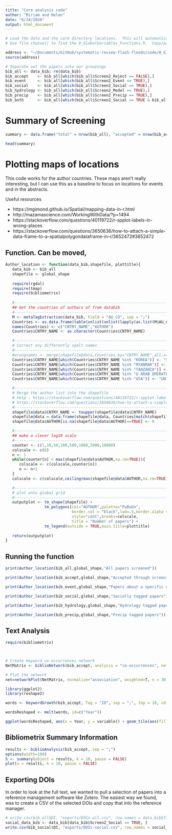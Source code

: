 ```yaml
---
title: "Core analysis code"
author: "Miriam and Helen"
date: "6/24/2020"
output: html_document
---
```




```r
# Load the data and the core directory locations.  This will automatically work things out from globalvariables file.
# Use file.choose() to find the 0_GlobalVariables_Functions.R.  Copy/paste the EXACT address and location in here

address <- "~/Documents/GitHub/systematic-review-flash-floods/code/0_GlobalVariables_Functions.R"
source(address)

```


```r
# Separate out the papers into our groupings
bib_all <- data_bib; rm(data_bib)
bib_accept    <- bib_all[which(bib_all$Screen2_Reject == FALSE),]
bib_event     <- bib_all[which(bib_all$Screen2_Event == TRUE),]
bib_social    <- bib_all[which(bib_all$Screen2_Social == TRUE),]
bib_hydrology <- bib_all[which(bib_all$Screen2_Model == TRUE),]
bib_precip    <- bib_all[which(bib_all$Screen2_Precip == TRUE),]
bib_both      <- bib_all[which(bib_all$Screen2_Social == TRUE & bib_all$Screen2_Model == TRUE),]

```

# Summary of Screening 

```r

summary <- data.frame("total" = nrow(bib_all), "accepted" = nrow(bib_accept), "geophysical" = nrow(bib_hydrology), "social" = nrow(bib_social), "geophysical and social" = nrow(bib_both), "events" = nrow(bib_event))

head(summary)

```
# Plotting maps of locations

This code works for the author countries.  These maps aren't really interesting, but I can use this as a baseline to focus on locations for events and in the abstracts.

Useful resources

 - https://mgimond.github.io/Spatial/mapping-data-in-r.html
 - http://mazamascience.com/WorkingWithData/?p=1494
 - https://stackoverflow.com/questions/40119722/r-spplot-labels-in-wrong-places
 - https://stackoverflow.com/questions/3650636/how-to-attach-a-simple-data-frame-to-a-spatialpolygondataframe-in-r/3652472#3652472
 

## Function. Can be moved,
```r
Author_location <- function(data_bib,shapefile, plottitle){
   data_bib <- bib_all
   shapefile <- global_shape
   
   require(rgdal)
   require(tmap) 
   require(bibliometrix)
   
   #----------------------------------------------------------------------
   ## Get the countries of authors of from databib
   #----------------------------------------------------------------------
   M <- metaTagExtraction(data_bib, Field = "AU_CO", sep = ";")
   Countries <- as.data.frame(table(unlist(unlist(lapply(as.list(M$AU_CO),strsplit,";")))))
   names(Countries) <- c("CNTRY_NAME","AUTHOR")
   Countries$CNTRY_NAME <- as.character(Countries$CNTRY_NAME)

   #----------------------------------------------------------------------
   # Correct any differently spelt names
   #----------------------------------------------------------------------
   #wrongnames <- merge(shapefile@data,Countries,by="CNTRY_NAME",all.x=FALSE,all.y=TRUE)[which(is.na(merge(shapefile@data,Countries,by="CNTRY_NAME",all.x=FALSE,all.y=TRUE)$OBJECTID)==TRUE),]
   Countries$CNTRY_NAME[which(Countries$CNTRY_NAME %in% "KOREA")] <- "SOUTH KOREA"
   Countries$CNTRY_NAME[which(Countries$CNTRY_NAME %in% "MYANMAR")] <- "MYANMAR (BURMA)"
   Countries$CNTRY_NAME[which(Countries$CNTRY_NAME %in% "TANZANIA")] <- "TANZANIA, UNITED REPUBLIC OF"
   Countries$CNTRY_NAME[which(Countries$CNTRY_NAME %in% "U ARAB EMIRATES")] <- "UNITED ARAB EMIRATES"  
   Countries$CNTRY_NAME[which(Countries$CNTRY_NAME %in% "USA")] <- "UNITED STATES" 

   #----------------------------------------------------------------------
   # Merge the author list into the shapefile
   # help : https://stackoverflow.com/questions/40119722/r-spplot-labels-in-wrong-places
   # https://stackoverflow.com/questions/3650636/how-to-attach-a-simple-data-frame-to-a-spatialpolygondataframe-in-r/3652472#3652472
   #----------------------------------------------------------------------
   shapefile@data$CNTRY_NAME <- toupper(shapefile@data$CNTRY_NAME)
   shapefile@data = data.frame(shapefile@data, Countries[match(shapefile@data[,"CNTRY_NAME"], Countries[,"CNTRY_NAME"]),])
   shapefile@data$AUTHOR[is.na(shapefile@data$AUTHOR)==TRUE] <- 0 

   #----------------------------------------------------------------------
   ## make a clever log10 scale
   #----------------------------------------------------------------------
   counter <- c(1,10,50,100,500,1000,5000,10000)
   colscale <- c(0)
   n <- 1
   while(counter[n] < max(shapefile@data$AUTHOR,na.rm=TRUE)){
      colscale <- c(colscale,counter[n])
      n <- n+1
   }
   colscale <- c(colscale,ceiling(max(shapefile@data$AUTHOR,na.rm=TRUE)/100) * 100)

   #----------------------------------------------------------------------
   # plot onto global grid
   #----------------------------------------------------------------------
   outputplot <- tm_shape(shapefile) + 
                 tm_polygons(col="AUTHOR",palette="PuBuGn",
                             border.col = "black",lwd=.5,border.alpha = .5, 
                             style="cont",breaks=colscale,
                             title = "Number of papers") +
                 tm_legend(outside = TRUE,main.title=plottitle)
   
   return(outputplot)
}   
```   
   
   
## Running the function

```r

print(Author_location(bib_all,global_shape,"All papers screened"))

print(Author_location(bib_accept,global_shape,"Accepted through screening papers"))

print(Author_location(bib_event,global_shape,"Papers about a specific event"))

print(Author_location(bib_social,global_shape,"Socially tagged papers"))

print(Author_location(bib_hydrology,global_shape,"Hydrology tagged papers"))

print(Author_location(bib_precip,global_shape,"Precip tagged papers"))

```

## Text Analysis

```r

require(bibliometrix)



# Create keyword co-occurrences network
NetMatrix <- biblioNetwork(bib_accept, analysis = "co-occurrences", network = "keywords", sep = ";")

# Plot the network
net=networkPlot(NetMatrix, normalize="association", weighted=T, n = 30, Title = "Keyword Co-occurrences", type = "fruchterman", size=T,edgesize = 5,labelsize=0.7)
```

```r
library(ggplot2)
library(reshape2)

words <- KeywordGrowth(bib_accept, Tag = "ID", sep = ";", top = 10, cdf = TRUE)

wordsReshaped <- melt(words, id=c("Year"))

ggplot(wordsReshaped, aes(x = Year, y = variable)) + geom_tile(aes(fill = value))

```

## Bibliometrix Summary Information

```r
results <- biblioAnalysis(bib_accept, sep = ";")
options(width=100)
S <- summary(object = results, k = 10, pause = FALSE)
plot(x = results, k = 10, pause = FALSE)

```

## Exporting DOIs

In order to look at the full text, we wanted to pull a selection of papers into a reference management software like Zotero. 
The easiest way we found, was to create a CSV of the selected DOIs and copy that into the reference manager. 
```r

# write.csv(bib_all$DI, "exports/DOIs-all.csv", row.names = data_bib$TI)
social_data_bib <- data_bib[data_bib$Screen2_Social == TRUE, ]
write.csv(bib_social$DI, "exports/DOIs-social.csv", row.names = social_data_bib$TI)

```



